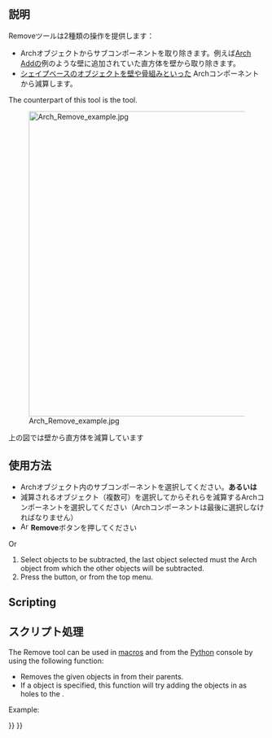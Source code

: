 <languages/>

<div class="mw-translate-fuzzy">
{{docnav/ja|[[Arch_Add|Add component]]|[[Arch_Survey|Survey]]|[[Arch_Workbench|Arch]]|IconL=Arch_Add.svg |IconC=Workbench_Arch.svg |IconR=Arch_Survey.svg}}
</div>

{{VeryImportantMessage|THIS COMMAND IS PART OF THE INTEGRATED [[BIM_Workbench|BIM WORKBENCH]] IN V1.0<br>
This page has been updated for that version.}}

<div class="mw-translate-fuzzy">
{{GuiCommand/ja
|Name=Arch Remove
|Name/ja=Removeツール
|MenuLocation=Arch -> Remove
|Workbenches=[[Arch Workbench/ja|建築]]
|SeeAlso=[[Arch Add/ja|Arch Add]]}}
</div>

<span id="Description"></span>
==説明==

<div class="mw-translate-fuzzy">
Removeツールは2種類の操作を提供します：
* Archオブジェクトからサブコンポーネントを取り除きます。例えば[[Arch Add/jp|Arch Add]]の例のような壁に追加されていた直方体を壁から取り除きます。
* [[Part Module/jp|シェイプ]]ベースのオブジェクトを[[Arch Wall/jp|壁]]や[[Arch Structure/jp|骨組み]]といった Archコンポーネントから減算します。
</div>

The counterpart of this tool is the {{Button|[[Image:Arch_Add.svg|16px]] [[Arch_Add|Arch Add]]}} tool.

[[Image:Arch Remove example.jpg|600px]]
<div class="mw-translate-fuzzy">
上の図では壁から直方体を減算しています
</div>

<span id="Usage"></span>
<div class="mw-translate-fuzzy">
==使用方法==
</div>

<div class="mw-translate-fuzzy">
* Archオブジェクト内のサブコンポーネントを選択してください。'''あるいは'''
* 減算されるオブジェクト（複数可）を選択してからそれらを減算するArchコンポーネントを選択してください（Archコンポーネントは最後に選択しなければなりません）
* [[Image:Arch Remove.png|16px]] '''Remove'''ボタンを押してください
</div>

Or
# Select objects to be subtracted, the last object selected must the Arch object from which the other objects will be subtracted.
# Press the {{Button|[[Image:Arch_Remove.svg|16px]] [[Arch_Remove|Remove component]]}} button, or {{MenuCommand|Modify → [[Image:Arch_Remove.svg|16px]] Remove component}} from the top menu.

==Scripting==

<div class="mw-translate-fuzzy">
==スクリプト処理==
</div>

The Remove tool can be used in [[Macros|macros]] and from the [[Python|Python]] console by using the following function:

{{Code|code=
removeComponents(objectsList, host=None)
}}

* Removes the given objects in {{incode|objectsList}} from their parents.
* If a {{incode|host}} object is specified, this function will try adding the objects in {{incode|objectsList}} as holes to the {{incode|host}}.

Example:

{{Code|code=
import FreeCAD, Draft, Arch

Line = Draft.makeWire([FreeCAD.Vector(0, 0, 0),FreeCAD.Vector(2000, 2000, 0)])
Wall = Arch.makeWall(Line, width=150, height=3000)

Box = FreeCAD.ActiveDocument.addObject("Part::Box", "Box")
Box.Length = 900
Box.Width = 450
Box.Height = 2000
FreeCAD.ActiveDocument.recompute()

Draft.rotate(Box, 45)
Draft.move(Box, FreeCAD.Vector(1000, 700, 0))

Arch.removeComponents(Box, Wall)
FreeCAD.ActiveDocument.recompute()
}}


<div class="mw-translate-fuzzy">
{{docnav/ja|[[Arch_Add|Add component]]|[[Arch_Survey|Survey]]|[[Arch_Workbench|Arch]]|IconL=Arch_Add.svg |IconC=Workbench_Arch.svg |IconR=Arch_Survey.svg}}
</div>

{{BIM_Tools_navi{{#translation:}}}}
{{Userdocnavi{{#translation:}}}}